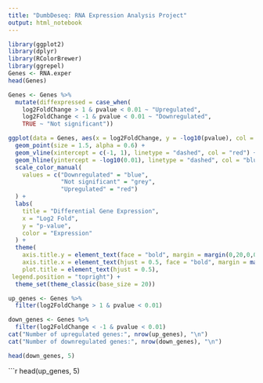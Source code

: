 ---
title: "DumbDeseq: RNA Expression Analysis Project"
output: html_notebook
---
```{r}
library(ggplot2)
library(dplyr)
library(RColorBrewer)
library(ggrepel)
Genes <- RNA.exper
head(Genes)
```
```{r}
Genes <- Genes %>%
  mutate(diffexpressed = case_when(
    log2FoldChange > 1 & pvalue < 0.01 ~ "Upregulated",
    log2FoldChange < -1 & pvalue < 0.01 ~ "Downregulated",
    TRUE ~ "Not significant"))

```
```{r}
ggplot(data = Genes, aes(x = log2FoldChange, y = -log10(pvalue), col = diffexpressed)) +
  geom_point(size = 1.5, alpha = 0.6) +  
  geom_vline(xintercept = c(-1, 1), linetype = "dashed", col = "red") +
  geom_hline(yintercept = -log10(0.01), linetype = "dashed", col = "blue") +
  scale_color_manual(
    values = c("Downregulated" = "blue", 
               "Not significant" = "grey", 
               "Upregulated" = "red")
  ) +
  labs(
    title = "Differential Gene Expression",
    x = "Log2 Fold",
    y = "p-value",
    color = "Expression"
  ) +
  theme(
    axis.title.y = element_text(face = "bold", margin = margin(0,20,0,0), size = rel(1.1), color = 'black'),
    axis.title.x = element_text(hjust = 0.5, face = "bold", margin = margin(20,0,0,0), size = rel(1.1), color = 'black'),
    plot.title = element_text(hjust = 0.5),
 legend.position = "topright") +
  theme_set(theme_classic(base_size = 20))
```
```{r}
up_genes <- Genes %>%
  filter(log2FoldChange > 1 & pvalue < 0.01)

down_genes <- Genes %>%
  filter(log2FoldChange < -1 & pvalue < 0.01)
cat("Number of upregulated genes:", nrow(up_genes), "\n")
cat("Number of downregulated genes:", nrow(down_genes), "\n")
```
```{r}
head(down_genes, 5)
```
```{r}
head(up_genes, 5)
